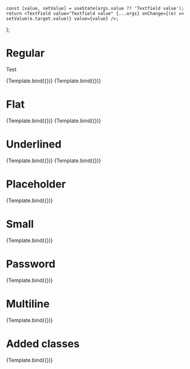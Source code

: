 
<Meta title="Components/TextField" component={TextField} />

    const [value, setValue] = useState(args.value ?? 'Textfield value');
    return <TextField value="Textfield value" {...args} onChange={(e) => setValue(e.target.value)} value={value} />;
};

# Regular

Test

<Canvas>
    <Story name="Regular">{Template.bind({})}</Story>
    <Story
        name="Regular/Disabled"
        args={{
            disabled: true,
        }}
    >
        {Template.bind({})}
    </Story>
</Canvas>

# Flat

<Canvas>
    <Story
        name="Flat"
        args={{
            variant: 'flat',
        }}
    >
        {Template.bind({})}
    </Story>
    <Story
        name="Disabled"
        args={{
            variant: 'flat',
            disabled: true,
        }}
    >
        {Template.bind({})}
    </Story>
</Canvas>

# Underlined

<Canvas>
    <Story
        name="Underlined"
        args={{
            variant: 'underlined',
        }}
    >
        {Template.bind({})}
    </Story>
    <Story
        name="Underlined/Disabled"
        args={{
            variant: 'underlined',
            disabled: true,
        }}
    >
        {Template.bind({})}
    </Story>
</Canvas>

# Placeholder

<Canvas>
    <Story
        name="Placeholder"
        args={{
            value: '',
            placeholder: 'Placeholder',
        }}
    >
        {Template.bind({})}
    </Story>
</Canvas>

# Small

<Canvas>
    <Story
        name="Small"
        args={{
            size: 'small',
            variant: 'flat',
        }}
    >
        {Template.bind({})}
    </Story>
</Canvas>

# Password

<Canvas>
    <Story
        name="Password"
        args={{
            type: 'password',
        }}
    >
        {Template.bind({})}
    </Story>
</Canvas>

# Multiline

<Canvas>
    <Story
        name="Multiline"
        args={{
            multiline: true,
            rows: 4,
            value: 'Coucou\nCoucou\nCoucou\nCoucou\nCoucou\nCoucou\nCoucou\nCoucou\n',
        }}
    >
        {Template.bind({})}
    </Story>
</Canvas>

# Added classes

<Canvas>
    <Story
        name="Added classes"
        args={{
            classes: {
                container: 'ds-p-8',
                input: 'ds-italic',
            },
        }}
    >
        {Template.bind({})}
    </Story>
</Canvas>
